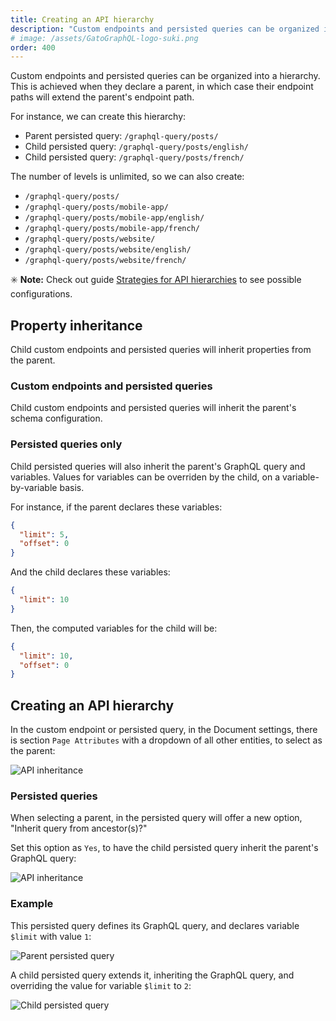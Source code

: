 ```yaml
---
title: Creating an API hierarchy
description: "Custom endpoints and persisted queries can be organized into a hierarchy. This is achieved when they declare a parent, in which case their endpoint paths will extend the parent's endpoint path."
# image: /assets/GatoGraphQL-logo-suki.png
order: 400
---
```


Custom endpoints and persisted queries can be organized into a hierarchy. This is achieved when they declare a parent, in which case their endpoint paths will extend the parent's endpoint path.

For instance, we can create this hierarchy:

- Parent persisted query: `/graphql-query/posts/`
- Child persisted query: `/graphql-query/posts/english/`
- Child persisted query: `/graphql-query/posts/french/`

The number of levels is unlimited, so we can also create:

- `/graphql-query/posts/`
- `/graphql-query/posts/mobile-app/`
- `/graphql-query/posts/mobile-app/english/`
- `/graphql-query/posts/mobile-app/french/`
- `/graphql-query/posts/website/`
- `/graphql-query/posts/website/english/`
- `/graphql-query/posts/website/french/`

✳️ **Note:** Check out guide [Strategies for API hierarchies](../../deep/strategies-for-api-hierarchies/) to see possible configurations.

## Property inheritance

Child custom endpoints and persisted queries will inherit properties from the parent.

### Custom endpoints and persisted queries

Child custom endpoints and persisted queries will inherit the parent's schema configuration.

### Persisted queries only

Child persisted queries will also inherit the parent's GraphQL query and variables. Values for variables can be overriden by the child, on a variable-by-variable basis.

For instance, if the parent declares these variables:

```json
{
  "limit": 5,
  "offset": 0
}
```

And the child declares these variables:

```json
{
  "limit": 10
}
```

Then, the computed variables for the child will be:

```json
{
  "limit": 10,
  "offset": 0
}
```

## Creating an API hierarchy

In the custom endpoint or persisted query, in the Document settings, there is section `Page Attributes` with a dropdown of all other entities, to select as the parent:

![API inheritance](/assets/guides/upstream/api-inheritance.png "API inheritance")

### Persisted queries

When selecting a parent, in the persisted query will offer a new option, "Inherit query from ancestor(s)?"

Set this option as `Yes`, to have the child persisted query inherit the parent's GraphQL query:

![API inheritance](/assets/guides/upstream/api-inheritance.gif "API inheritance")

### Example

This persisted query defines its GraphQL query, and declares variable `$limit` with value `1`:

![Parent persisted query](/assets/guides/upstream/parent-persisted-query.png "Parent persisted query")

A child persisted query extends it, inheriting the GraphQL query, and overriding the value for variable `$limit` to `2`:

![Child persisted query](/assets/guides/upstream/child-persisted-query.png "Child persisted query")


